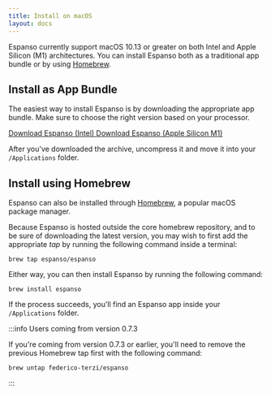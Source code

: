 ```yaml
---
title: Install on macOS
layout: docs
---
```


Espanso currently support macOS 10.13 or greater on both Intel and Apple Silicon
(M1) architectures. You can install Espanso both as a traditional app bundle or
by using [Homebrew](https://brew.sh/).

## Install as App Bundle

The easiest way to install Espanso is by downloading the appropriate app bundle.
Make sure to choose the right version based on your processor.


<div className="">
    <a
        className="btn btn-lg mybtn mb-4"
        href={getStableDownloadLink("MAC_INTEL_DOWNLOAD_URL")}
        role="button"
    >
        Download Espanso (Intel)
    </a>
    <a
        className="btn btn-lg mybtn mb-4"
        href={getStableDownloadLink("MAC_M1_DOWNLOAD_URL")}
        role="button"
    >
        Download Espanso (Apple Silicon M1)
    </a>
</div>

After you've downloaded the archive, uncompress it and move it into your
`/Applications` folder.

## Install using Homebrew

Espanso can also be installed through [Homebrew](https://brew.sh/), a popular
macOS package manager.

Because Espanso is hosted outside the core homebrew repository, and to be sure
of downloading the latest version, you may wish to first add the appropriate
_tap_ by running the following command inside a terminal:

```
brew tap espanso/espanso
```

Either way, you can then install Espanso by running the following command:

```
brew install espanso
```

If the process succeeds, you'll find an Espanso app inside your `/Applications`
folder.

:::info Users coming from version 0.7.3

If you're coming from version 0.7.3 or earlier, you'll need to remove the
previous Homebrew tap first with the following command:

```
brew untap federico-terzi/espanso
```

:::
